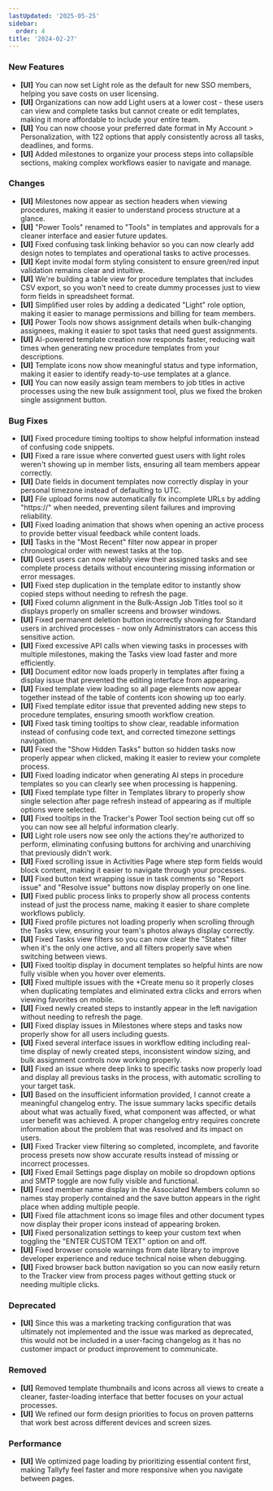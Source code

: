 ```yaml
---
lastUpdated: '2025-05-25'
sidebar:
  order: 4
title: '2024-02-27'
---
```


### New Features

- **[UI]** You can now set Light role as the default for new SSO members, helping you save costs on user licensing.
- **[UI]** Organizations can now add Light users at a lower cost - these users can view and complete tasks but cannot create or edit templates, making it more affordable to include your entire team.
- **[UI]** You can now choose your preferred date format in My Account > Personalization, with 122 options that apply consistently across all tasks, deadlines, and forms.
- **[UI]** Added milestones to organize your process steps into collapsible sections, making complex workflows easier to navigate and manage.

### Changes

- **[UI]** Milestones now appear as section headers when viewing procedures, making it easier to understand process structure at a glance.
- **[UI]** "Power Tools" renamed to "Tools" in templates and approvals for a cleaner interface and easier future updates.
- **[UI]** Fixed confusing task linking behavior so you can now clearly add design notes to templates and operational tasks to active processes.
- **[UI]** Kept invite modal form styling consistent to ensure green/red input validation remains clear and intuitive.
- **[UI]** We're building a table view for procedure templates that includes CSV export, so you won't need to create dummy processes just to view form fields in spreadsheet format.
- **[UI]** Simplified user roles by adding a dedicated "Light" role option, making it easier to manage permissions and billing for team members.
- **[UI]** Power Tools now shows assignment details when bulk-changing assignees, making it easier to spot tasks that need guest assignments.
- **[UI]** AI-powered template creation now responds faster, reducing wait times when generating new procedure templates from your descriptions.
- **[UI]** Template icons now show meaningful status and type information, making it easier to identify ready-to-use templates at a glance.
- **[UI]** You can now easily assign team members to job titles in active processes using the new bulk assignment tool, plus we fixed the broken single assignment button.

### Bug Fixes

- **[UI]** Fixed procedure timing tooltips to show helpful information instead of confusing code snippets.
- **[UI]** Fixed a rare issue where converted guest users with light roles weren't showing up in member lists, ensuring all team members appear correctly.
- **[UI]** Date fields in document templates now correctly display in your personal timezone instead of defaulting to UTC.
- **[UI]** File upload forms now automatically fix incomplete URLs by adding "https://" when needed, preventing silent failures and improving reliability.
- **[UI]** Fixed loading animation that shows when opening an active process to provide better visual feedback while content loads.
- **[UI]** Tasks in the "Most Recent" filter now appear in proper chronological order with newest tasks at the top.
- **[UI]** Guest users can now reliably view their assigned tasks and see complete process details without encountering missing information or error messages.
- **[UI]** Fixed step duplication in the template editor to instantly show copied steps without needing to refresh the page.
- **[UI]** Fixed column alignment in the Bulk-Assign Job Titles tool so it displays properly on smaller screens and browser windows.
- **[UI]** Fixed permanent deletion button incorrectly showing for Standard users in archived processes - now only Administrators can access this sensitive action.
- **[UI]** Fixed excessive API calls when viewing tasks in processes with multiple milestones, making the Tasks view load faster and more efficiently.
- **[UI]** Document editor now loads properly in templates after fixing a display issue that prevented the editing interface from appearing.
- **[UI]** Fixed template view loading so all page elements now appear together instead of the table of contents icon showing up too early.
- **[UI]** Fixed template editor issue that prevented adding new steps to procedure templates, ensuring smooth workflow creation.
- **[UI]** Fixed task timing tooltips to show clear, readable information instead of confusing code text, and corrected timezone settings navigation.
- **[UI]** Fixed the "Show Hidden Tasks" button so hidden tasks now properly appear when clicked, making it easier to review your complete process.
- **[UI]** Fixed loading indicator when generating AI steps in procedure templates so you can clearly see when processing is happening.
- **[UI]** Fixed template type filter in Templates library to properly show single selection after page refresh instead of appearing as if multiple options were selected.
- **[UI]** Fixed tooltips in the Tracker's Power Tool section being cut off so you can now see all helpful information clearly.
- **[UI]** Light role users now see only the actions they're authorized to perform, eliminating confusing buttons for archiving and unarchiving that previously didn't work.
- **[UI]** Fixed scrolling issue in Activities Page where step form fields would block content, making it easier to navigate through your processes.
- **[UI]** Fixed button text wrapping issue in task comments so "Report issue" and "Resolve issue" buttons now display properly on one line.
- **[UI]** Fixed public process links to properly show all process contents instead of just the process name, making it easier to share complete workflows publicly.
- **[UI]** Fixed profile pictures not loading properly when scrolling through the Tasks view, ensuring your team's photos always display correctly.
- **[UI]** Fixed Tasks view filters so you can now clear the "States" filter when it's the only one active, and all filters properly save when switching between views.
- **[UI]** Fixed tooltip display in document templates so helpful hints are now fully visible when you hover over elements.
- **[UI]** Fixed multiple issues with the +Create menu so it properly closes when duplicating templates and eliminated extra clicks and errors when viewing favorites on mobile.
- **[UI]** Fixed newly created steps to instantly appear in the left navigation without needing to refresh the page.
- **[UI]** Fixed display issues in Milestones where steps and tasks now properly show for all users including guests.
- **[UI]** Fixed several interface issues in workflow editing including real-time display of newly created steps, inconsistent window sizing, and bulk assignment controls now working properly.
- **[UI]** Fixed an issue where deep links to specific tasks now properly load and display all previous tasks in the process, with automatic scrolling to your target task.
- **[UI]** Based on the insufficient information provided, I cannot create a meaningful changelog entry. The issue summary lacks specific details about what was actually fixed, what component was affected, or what user benefit was achieved. A proper changelog entry requires concrete information about the problem that was resolved and its impact on users.
- **[UI]** Fixed Tracker view filtering so completed, incomplete, and favorite process presets now show accurate results instead of missing or incorrect processes.
- **[UI]** Fixed Email Settings page display on mobile so dropdown options and SMTP toggle are now fully visible and functional.
- **[UI]** Fixed member name display in the Associated Members column so names stay properly contained and the save button appears in the right place when adding multiple people.
- **[UI]** Fixed file attachment icons so image files and other document types now display their proper icons instead of appearing broken.
- **[UI]** Fixed personalization settings to keep your custom text when toggling the "ENTER CUSTOM TEXT" option on and off.
- **[UI]** Fixed browser console warnings from date library to improve developer experience and reduce technical noise when debugging.
- **[UI]** Fixed browser back button navigation so you can now easily return to the Tracker view from process pages without getting stuck or needing multiple clicks.

### Deprecated

- **[UI]** Since this was a marketing tracking configuration that was ultimately not implemented and the issue was marked as deprecated, this would not be included in a user-facing changelog as it has no customer impact or product improvement to communicate.

### Removed

- **[UI]** Removed template thumbnails and icons across all views to create a cleaner, faster-loading interface that better focuses on your actual processes.
- **[UI]** We refined our form design priorities to focus on proven patterns that work best across different devices and screen sizes.

### Performance

- **[UI]** We optimized page loading by prioritizing essential content first, making Tallyfy feel faster and more responsive when you navigate between pages.